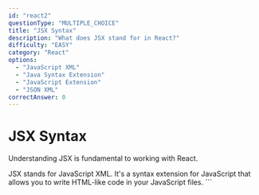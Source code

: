```yaml
---
id: "react2"
questionType: "MULTIPLE_CHOICE"
title: "JSX Syntax"
description: "What does JSX stand for in React?"
difficulty: "EASY"
category: "React"
options:
  - "JavaScript XML"
  - "Java Syntax Extension"
  - "JavaScript Extension"
  - "JSON XML"
correctAnswer: 0
---
```


# JSX Syntax

Understanding JSX is fundamental to working with React.

JSX stands for JavaScript XML. It's a syntax extension for JavaScript that allows you to write HTML-like code in your JavaScript files.
\`\`\`

